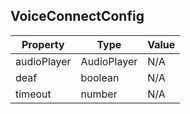 ## VoiceConnectConfig

| Property | Type | Value |
| ----------- | ----------- | ----------- |
| audioPlayer | AudioPlayer | N/A |
| deaf | boolean | N/A |
| timeout | number | N/A |